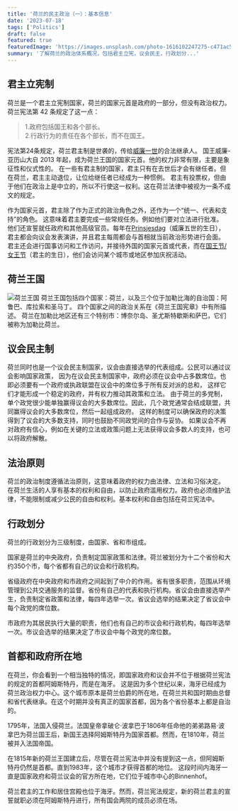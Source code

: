 ```yaml
---
title: '荷兰的民主政治（一）：基本信息'
date: '2023-07-18'
tags: ['Politics']
draft: false
featured: true
featuredImage: 'https://images.unsplash.com/photo-1616102247275-c471ac569787?ixlib=rb-4.0.3&ixid=M3wxMjA3fDB8MHxwaG90by1wYWdlfHx8fGVufDB8fHx8fA%3D%3D&auto=format&fit=crop&w=3132&q=80'
summary: '了解荷兰的政治体系概况，包括君主立宪，议会民主，行政划分...'
---
```


## 君主立宪制

荷兰是一个君主立宪制国家，荷兰的国家元首是政府的一部分，但没有政治权力。荷兰宪法第 42 条规定了这一点：

> 1.政府包括国王和各个部长。  
> 2.行政行为的责任在各个部长，而不在国王。

宪法第24条规定，荷兰君主制是世袭的，传给[威廉一世](https://en.wikipedia.org/wiki/William_I_of_the_Netherlands)的合法继承人。
国王威廉-亚历山大自 2013 年起，成为荷兰王国的国家元首。他的权力非常有限，主要是象征性和仪式性的。
在一些有君主制的国家，君主只有在去世后才会有继任者。但在荷兰，君主主动退位，让位给继任者已经成为一种惯例。
君主有投票权，但由于他们在政治上是中立的，所以不行使这一权利。这在荷兰法律中被视为一条不成文的规定。

作为国家元首，君主除了作为正式的政治角色之外，还作为一个“统一、代表和支持”的角色。
这意味着君主要完成一些常规任务。例如他们要对立法进行批准。
他们还宣誓就任政府和其他高级官员。每年在[Prinsjesdag](https://en.wikipedia.org/wiki/Prinsjesdag)（威廉五世的生日），君主都会向议会发表演讲，并且君主每周都会与首相就当前政治形势进行会面。
君主还会进行国事访问和工作访问，并接待外国的国家元首或代表，而在[国王节/女王节](https://en.wikipedia.org/wiki/Koningsdag)（君主的生日），他们会访问某个城市或地区参加庆祝活动。


## 荷兰王国
![荷兰王国](https://www.netherlandsandyou.nl/binaries/medium/content/gallery/nl-netherlandsandyou/content-afbeeldingen/de-landen-binnen-ons-koninkrijk.png)
荷兰王国包括四个国家：荷兰，以及三个位于加勒比海的自治国：阿鲁巴、库拉索和圣马丁。
四个国家之间的政治关系在《荷兰王国宪章》中有所描述。
荷兰在加勒比地区还有三个特别市：博奈尔岛、圣尤斯特歇斯和萨巴，它们被称为加勒比荷兰。

## 议会民主制
荷兰同时也是一个议会民主制国家，议会由直接选举的代表组成。公民可以通过议会影响国家政策，
因为在议会民主制国家中，政府必须在议会中占多数席位。也即必须要有一个政府或执政联盟在议会中的席位多于所有反对派的总和，
这样它们才能形成一个稳定的政府，并有权力推动其政策和立法。
由于荷兰的多党制，单个政党很少能单独赢得议会的大多数席位。因此，几个政党通常会结成联盟，共同赢得议会的大多数席位，然后一起组成政府。
这样的制度可以确保政府的决策得到了议会的大多数支持，同时也鼓励不同政党间的合作与妥协。
如果议会不再对政府有信心，例如在关键的立法或政策问题上无法获得议会多数人的支持，也可以将政府解散。

## 法治原则
荷兰的政治制度遵循法治原则，这意味着政府的权力由法律、立法和习俗决定。
在荷兰生活的人享有基本的权利和自由，以防止政府滥用权力。政府也必须维护法律，不能限制或减少公民的自由和权利。基本权利和自由包括在荷兰宪法中。

## 行政划分
荷兰的行政划分为三级制度，由国家、省和市组成。

国家是荷兰的中央政府，负责制定国家政策和法律。荷兰被划分为十二个省份和大约350个市，每个省都有自己的议会和行政机构。

省级政府在中央政府和市政府之间起到了中介的作用。省有很多职责，范围从环境管理到公共交通服务的监督。省份有自己的代表和执行机构。省议会由直接选举产生，负责制定省政策和法律，每四年选举一次。省议会选举的结果决定了省议会中每个政党的席位数。

市政府为其居民执行大量的职责，他们也有自己的市议会和行政机构，每四年选举一次。市议会选举的结果决定了市议会中每个政党的席位数。

## 首都和政府所在地
在荷兰，你会看到一个相当独特的情况，即国家政府和议会并不位于根据荷兰宪法的规定的首都阿姆斯特丹，而是在海牙。
这是因为多个世纪以来，海牙已经成为荷兰政治权力中心。这个城市原本是荷兰伯爵的所在地，在荷兰共和国时期由总督和省代表继承。在这个时期并没有真正的国家首都，因为各个省份基本上都是自治的。

1795年，法国入侵荷兰。法国皇帝拿破仑·波拿巴于1806年任命他的弟弟路易·波拿巴为荷兰国王后，新国王选择阿姆斯特丹为国家首都。然而，在1810年，荷兰被并入法国帝国。

在1815年新的荷兰王国建立后，尽管在荷兰宪法中并没有提到这一点，但阿姆斯特丹仍然是首都。直到1983年，这个城市才获得首都的地位。
这段时间内海牙一直是国家政府和荷兰议会的官方所在地，它们位于城市中心的Binnenhof。

荷兰君主的工作和居住宫殿也位于海牙。然而，荷兰宪法规定，新的荷兰君主的宣誓就职必须在阿姆斯特丹进行，所有国会两院的成员必须在场。
